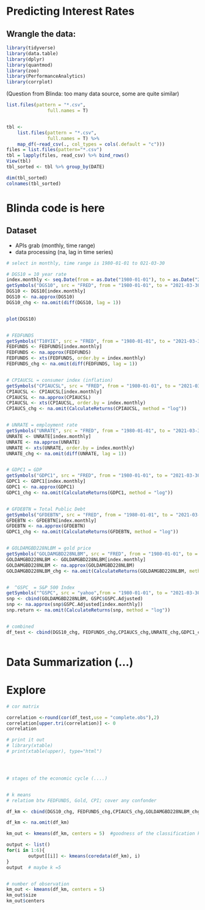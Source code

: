 # Predicting Interest Rates




## Wrangle the data:

```r
library(tidyverse)
library(data.table)
library(dplyr)
library(quantmod)
library(zoo)
library(PerformanceAnalytics)
library(corrplot)
```



(Question from Blinda: too many data source, some are quite similar)
```r

list.files(pattern = "*.csv", 
               full.names = T)   


tbl <-
    list.files(pattern = "*.csv", 
               full.names = T) %>% 
    map_df(~read_csv(., col_types = cols(.default = "c"))) 
files = list.files(pattern="*.csv")
tbl = lapply(files, read_csv) %>% bind_rows()
View(tbl)
tbl_sorted <- tbl %>% group_by(DATE)

dim(tbl_sorted)
colnames(tbl_sorted)
```


# Blinda code is here 
## Dataset
- APIs grab (monthly, time range)
- data processing (na, lag in time series)
  
```r

# select in monthly, time range is 1980-01-01 to 021-03-30

# DGS10 = 10 year rate
index.monthly <- seq.Date(from = as.Date("1980-01-01"), to = as.Date("2021-03-30"), by = "+1 months")
getSymbols("DGS10", src = "FRED", from = "1980-01-01", to = "2021-03-30")
DGS10 <- DGS10[index.monthly]
DGS10 <- na.approx(DGS10)
DGS10_chg <- na.omit(diff(DGS10, lag = 1))


plot(DGS10)


# FEDFUNDS
getSymbols("T10YIE", src = "FRED", from = "1980-01-01", to = "2021-03-30")
FEDFUNDS <- FEDFUNDS[index.monthly]
FEDFUNDS <- na.approx(FEDFUNDS)
FEDFUNDS <- xts(FEDFUNDS, order.by = index.monthly)
FEDFUNDS_chg <- na.omit(diff(FEDFUNDS, lag = 1))


# CPIAUCSL = consumer index (inflation)
getSymbols("CPIAUCSL", src = "FRED", from = "1980-01-01", to = "2021-03-30")
CPIAUCSL <- CPIAUCSL[index.monthly]
CPIAUCSL <- na.approx(CPIAUCSL)
CPIAUCSL <- xts(CPIAUCSL, order.by = index.monthly)
CPIAUCS_chg <- na.omit(CalculateReturns(CPIAUCSL, method = "log"))


# UNRATE = employment rate
getSymbols("UNRATE", src = "FRED", from = "1980-01-01", to = "2021-03-30")
UNRATE <- UNRATE[index.monthly]
UNRATE <- na.approx(UNRATE)
UNRATE <- xts(UNRATE, order.by = index.monthly)
UNRATE_chg <- na.omit(diff(UNRATE, lag = 1))


# GDPC1 = GDP 
getSymbols("GDPC1", src = "FRED", from = "1980-01-01", to = "2021-03-30")
GDPC1 <- GDPC1[index.monthly]
GDPC1 <- na.approx(GDPC1)
GDPC1_chg <- na.omit(CalculateReturns(GDPC1, method = "log"))


# GFDEBTN = Total Public Debt 
getSymbols("GFDEBTN", src = "FRED", from = "1980-01-01", to = "2021-03-30")
GFDEBTN <- GFDEBTN[index.monthly]
GFDEBTN <- na.approx(GFDEBTN)
GDPC1_chg <- na.omit(CalculateReturns(GFDEBTN, method = "log"))


# GOLDAMGBD228NLBM = gold price 
getSymbols("GOLDAMGBD228NLBM", src = "FRED", from = "1980-01-01", to = "2021-03-30")
GOLDAMGBD228NLBM <- GOLDAMGBD228NLBM[index.monthly]
GOLDAMGBD228NLBM <- na.approx(GOLDAMGBD228NLBM)
GOLDAMGBD228NLBM_chg <- na.omit(CalculateReturns(GOLDAMGBD228NLBM, method = "log"))


#  ^GSPC  = S&P 500 Index 
getSymbols("^GSPC", src = "yahoo",from = "1980-01-01", to = "2021-03-30")
snp <- cbind(GOLDAMGBD228NLBM, GSPC$GSPC.Adjusted) 
snp <- na.approx(snp$GSPC.Adjusted[index.monthly])
snp.return <- na.omit(CalculateReturns(snp, method = "log"))


# combined
df_test <- cbind(DGS10_chg, FEDFUNDS_chg,CPIAUCS_chg,UNRATE_chg,GDPC1_chg,GOLDAMGBD228NLBM_chg,snp.return)



```


# Data Summarization (...)


# Explore

```r
# cor matrix

correlation <-round(cor(df_test,use = "complete.obs"),2)
correlation[upper.tri(correlation)] <- 0
correlation

# print it out 
# library(xtable)
# print(xtable(upper), type="html")




# stages of the economic cycle (....)


# k means 
# relatiom btw FEDFUNDS, Gold, CPI; cover any confonder

df_km <- cbind(DGS10_chg, FEDFUNDS_chg,CPIAUCS_chg,GOLDAMGBD228NLBM_chg)

df_km <- na.omit(df_km)

km_out <- kmeans(df_km, centers = 5)  #goodness of the classification k-means

output <- list()
for(i in 1:6){
        output[[i]] <- kmeans(coredata(df_km), i)
}
output  # maybe k =5


# number of observation
km_out <- kmeans(df_km, centers = 5)
km_out$size
km_out$centers


```


```r

```

